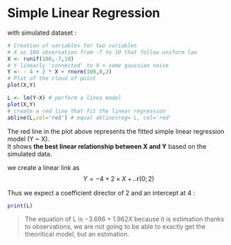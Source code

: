 # Simple Linear Regression

with simulated dataset :

```r
# Creation of variables for two variables 
# X as 100 observation from -7 to 10 that follow uniform law 
X <- runif(100,-7,10)
# Y linearly 'connected' to X + some gaussian noise
Y <- - 4 + 2 * X + rnorm(100,0,2)
# Plot of the cloud of point
plot(X,Y)
```


```r

L <- lm(Y~X) # perform a linea model 
plot(X,Y)
# create a red line that fit the linear regression
abline(L,col='red') # equal abline(reg= L, col='red'
```

 The red line in the plot above represents the fitted simple linear regression model (Y ~ X).  
 It shows **the best linear relationship between X and Y** based on the simulated data.

 we create a linear link as  
 $$
 Y= -4 + 2 \times X + \mathcal{N}(0;2)
 $$
 
 Thus we expect a coefficient director of 2 and an intercept at 4 : 


```r
print(L)
```

> The equation of L is $-3.686 + 1.962X$ because it is estimation thanks to observations, we are not going to be able to exactly get the theoritical model, but an estimation.    